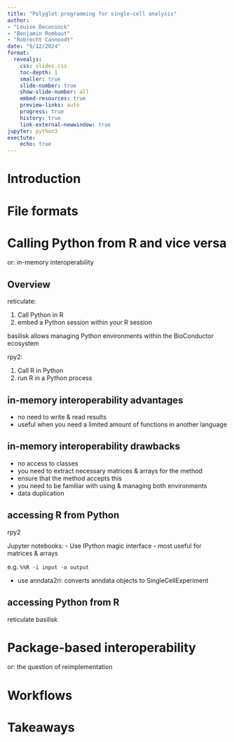 ```yaml
---
title: "Polyglot programming for single-cell analysis"
author:
- "Louise Deconinck"
- "Benjamin Rombaut"
- "Robrecht Cannoodt"
date: "9/12/2024"
format:
  revealjs:
    css: slides.css
    toc-depth: 1
    smaller: true
    slide-number: true
    show-slide-number: all
    embed-resources: true
    preview-links: auto
    progress: true
    history: true
    link-external-newwindow: true
jupyter: python3
exectute:
    echo: true
---
```


# Introduction

# File formats

# Calling Python from R and vice versa
or: in-memory interoperability

## Overview
reticulate:

1. Call Python in R
2. embed a Python session within your R session

basilisk allows managing Python environments within the BioConductor ecosystem


rpy2:

1. Call R in Python
2. run R in a Python process

## in-memory interoperability advantages
- no need to write & read results
- useful when you need a limited amount of functions in another language

## in-memory interoperability drawbacks
- no access to classes
- you need to extract necessary matrices & arrays for the method
- ensure that the method accepts this
- you need to be familiar with using & managing both environments
- data duplication

## accessing R from Python

rpy2

Jupyter notebooks:
- Use IPython magic interface
- most useful for matrices & arrays

e.g. `%%R -i input -o output`

- use anndata2ri: converts anndata objects to SingleCellExperiment

## accessing Python from R
reticulate
basilisk

# Package-based interoperability
or: the question of reimplementation

# Workflows

# Takeaways
